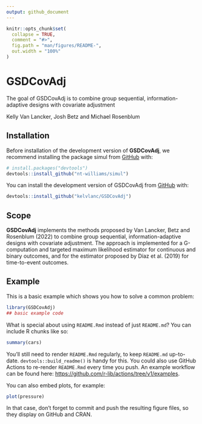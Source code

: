 ```yaml
---
output: github_document
---
```


<!-- README.md is generated from README.Rmd. Please edit that file -->

```r
knitr::opts_chunk$set(
  collapse = TRUE,
  comment = "#>",
  fig.path = "man/figures/README-",
  out.width = "100%"
)
```

# GSDCovAdj

<!-- badges: start -->
<!-- badges: end -->

The goal of GSDCovAdj is to combine group sequential, information-adaptive designs with covariate adjustment 

Kelly Van Lancker, Josh Betz and Michael Rosenblum

## Installation

Before installation of the development version of **GSDCovAdj**, we recommend installing the package simul from [GitHub](https://github.com/) with:

``` r
# install.packages("devtools")
devtools::install_github("nt-williams/simul")
```

You can install the development version of GSDCovAdj from [GitHub](https://github.com/) with:

``` r
devtools::install_github("kelvlanc/GSDCovAdj")
```

## Scope

**GSDCovAdj** implements the methods proposed by Van Lancker, Betz and Rosenblum (2022) to combine group sequential, information-adaptive designs with covariate adjustment. 
The approach is implemented for a G-computation and targeted maximum likelihood estimator for continuous and binary outcomes, and for the estimator proposed by Díaz et al. (2019) for time-to-event outcomes.

## Example

This is a basic example which shows you how to solve a common problem:

```r
library(GSDCovAdj)
## basic example code
```

What is special about using `README.Rmd` instead of just `README.md`? You can include R chunks like so:

```r
summary(cars)
```

You'll still need to render `README.Rmd` regularly, to keep `README.md` up-to-date. `devtools::build_readme()` is handy for this. You could also use GitHub Actions to re-render `README.Rmd` every time you push. An example workflow can be found here: <https://github.com/r-lib/actions/tree/v1/examples>.

You can also embed plots, for example:

```r
plot(pressure)
```

In that case, don't forget to commit and push the resulting figure files, so they display on GitHub and CRAN.
